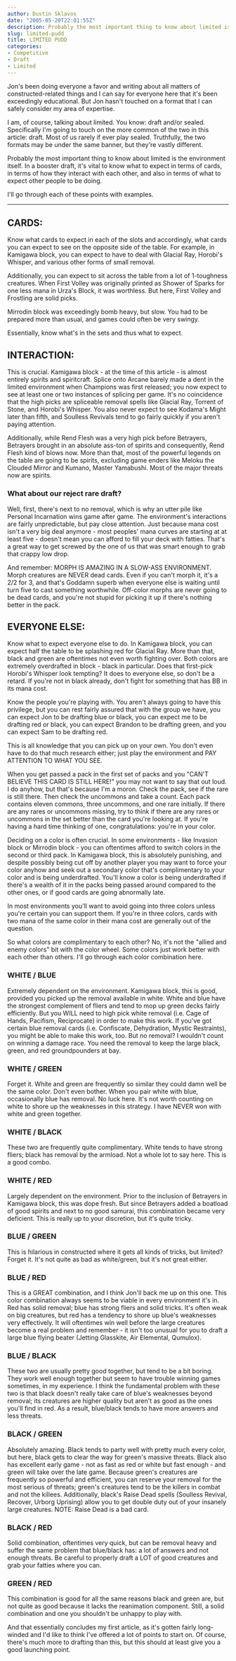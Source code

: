 ```yaml
---
author: Dustin Sklavos
date: "2005-05-20T22:01:55Z"
description: Probably the most important thing to know about limited is the environment itself. In a booster draft, it's vital to know what to expect in terms of cards, in terms of how they interact with each other, and also in terms of what to expect other people to be doing.
slug: limited-pudd
title: LIMITED PUDD
categories:
- Competitive
- Draft
- Limited
---
```


Jon's been doing everyone a favor and writing about all matters of constructed-related things and I can say for everyone here that it's been exceedingly educational. But Jon hasn't touched on a format that I can safely consider my area of expertise.

I am, of course, talking about limited. You know: draft and/or sealed. Specifically I'm going to touch on the more common of the two in this article: draft. Most of us rarely if ever play sealed. Truthfully, the two formats may be under the same banner, but they're vastly different.

Probably the most important thing to know about limited is the environment itself. In a booster draft, it's vital to know what to expect in terms of cards, in terms of how they interact with each other, and also in terms of what to expect other people to be doing.

I'll go through each of these points with examples.
<hr class="more"/>



## CARDS:



Know what cards to expect in each of the slots and accordingly, what cards you can expect to see on the opposite side of the table. For example, in Kamigawa block, you can expect to have to deal with <Card>Glacial Ray</Card>, <Card>Horobi's Whisper</Card>, and various other forms of small removal.

Additionally, you can expect to sit across the table from a lot of 1-toughness creatures. When First Volley was originally printed as <Card>Shower of Sparks</Card> for one less mana in Urza's Block, it was worthless. But here, <Card>First Volley</Card> and <Card>Frostling</Card> are solid picks.

Mirrodin block was exceedingly bomb heavy, but slow. You had to be prepared more than usual, and games could often be very swingy.

Essentially, know what's in the sets and thus what to expect.



## INTERACTION:



This is crucial. Kamigawa block - at the time of this article - is almost entirely spirits and spiritcraft. Splice onto Arcane barely made a dent in the limited environment when Champions was first released; you now expect to see at least one or two instances of splicing per game. It's no coincidence that the high picks are spliceable removal spells like <Card>Glacial Ray</Card>, <Card>Torrent of Stone</Card>, and <Card>Horobi's Whisper</Card>. You also never expect to see <Card>Kodama's Might</Card> later than fifth, and <Card card="Soulless Revival">Soulless Revivals</Card> tend to go fairly quickly if you aren't paying attention.

Additionally, while <Card>Rend Flesh</Card> was a very high pick before Betrayers, Betrayers brought in an absolute ass-ton of spirits and consequently, <Card>Rend Flesh</Card> kind of blows now. More than that, most of the powerful legends on the table are going to be spirits, excluding game enders like <Card>Meloku the Clouded Mirror</Card> and <Card>Kumano, Master Yamabushi</Card>. Most of the major threats now are spirits.



### What about our reject rare draft?



Well, first, there's next to no removal, which is why an utter pile like <Card>Personal Incarnation</Card> wins game after game. The environment's interactions are fairly unpredictable, but pay close attention. Just because mana cost isn't a very big deal anymore - most peoples' mana curves are starting at at least five - doesn't mean you can afford to fill your deck with fatties. That's a great way to get screwed by the one of us that was smart enough to grab that crappy low drop.

And remember: MORPH IS AMAZING IN A SLOW-ASS ENVIRONMENT. Morph creatures are NEVER dead cards. Even if you can't morph it, it's a 2/2 for 3, and that's Goddamn superb when everyone else is waiting until turn five to cast something worthwhile. Off-color morphs are never going to be dead cards, and you're not stupid for picking it up if there's nothing better in the pack.



## EVERYONE ELSE:



Know what to expect everyone else to do. In Kamigawa block, you can expect half the table to be splashing red for <Card>Glacial Ray</Card>. More than that, black and green are oftentimes not even worth fighting over. Both colors are extremely overdrafted in block - black in particular. Does that first-pick <Card>Horobi's Whisper</Card> look tempting? It does to everyone else, so don't be a retard. If you're not in black already, don't fight for something that has BB in its mana cost.

Know the people you're playing with. You aren't always going to have this privilege, but you can rest fairly assured that with the group we have, you can expect Jon to be drafting blue or black, you can expect me to be drafting red or black, you can expect Brandon to be drafting green, and you can expect Sam to be drafting red.

This is all knowledge that you can pick up on your own. You don't even have to do that much research either; just play the environment and PAY ATTENTION TO WHAT YOU SEE.

When you get passed a pack in the first set of packs and you "CAN'T BELIEVE THIS CARD IS STILL HERE!" you may not want to say that out loud. I do anyhow, but that's because I'm a moron. Check the pack, see if the rare is still there. Then check the uncommons and take a count. Each pack contains eleven commons, three uncommons, and one rare initially. If there are any rares or uncommons missing, try to think if there are any rares or uncommons in the set better than the card you're looking at. If you're having a hard time thinking of one, congratulations: you're in your color.

Deciding on a color is often crucial. In some environments - like Invasion block or Mirrodin block - you can oftentimes afford to switch colors in the second or third pack. In Kamigawa block, this is absolutely punishing, and despite possibly being cut off by another player you may want to force your color anyhow and seek out a secondary color that's complimentary to your color and is being underdrafted. You'll know a color is being underdrafted if there's a wealth of it in the packs being passed around compared to the other ones, or if good cards are going abnormally late.

In most environments you'll want to avoid going into three colors unless you're certain you can support them. If you're in three colors, cards with two mana of the same color in their mana cost are generally out of the question.

So what colors are complimentary to each other? No, it's not the "allied and enemy colors" bit with the color wheel. Some colors just work better with each other than others. I'll go through each color combination here.



### WHITE / BLUE


Extremely dependent on the environment. Kamigawa block, this is good, provided you picked up the removal available in white. White and blue have the strongest complement of fliers and tend to mop up green decks fairly efficiently. But you WILL need to high pick white removal (i.e. <Card>Cage of Hands</Card>, <Card>Pacifism</Card>, <Card>Reciprocate</Card>) in order to make this work. If you've got certain blue removal cards (i.e. <Card>Confiscate</Card>, <Card>Dehydration</Card>, <Card>Mystic Restraints</Card>), you might be able to make this work, too. But no removal? I wouldn't count on winning a damage race. You need the removal to keep the large black, green, and red groundpounders at bay.



### WHITE / GREEN


Forget it. White and green are frequently so similar they could damn well be the same color. Don't even bother. When you pair white with blue, occasionally blue has removal. No luck here. It's not worth counting on white to shore up the weaknesses in this strategy. I have NEVER won with white and green together.



### WHITE / BLACK


These two are frequently quite complimentary. White tends to have strong fliers; black has removal by the armload. Not a whole lot to say here. This is a good combo.



### WHITE / RED


Largely dependent on the environment. Prior to the inclusion of Betrayers in Kamigawa block, this was dope fresh. But since Betrayers added a boatload of good spirits and next to no good samurai, this combination became very deficient. This is really up to your discretion, but it's quite tricky.



### BLUE / GREEN


This is hilarious in constructed where it gets all kinds of tricks, but limited? Forget it. It's not quite as bad as white/green, but it's not great either.



### BLUE / RED


This is a GREAT combination, and I think Jon'll back me up on this one. This color combination always seems to be viable in every environment it's in. Red has solid removal; blue has strong fliers and solid tricks. It's often weak on big creatures, but red has a tendency to shore up blue's weaknesses very effectively. It will oftentimes win well before the large creatures become a real problem and remember - it isn't too unusual for you to draft a large blue flying beater (<Card>Jetting Glasskite</Card>, <Card>Air Elemental</Card>, <Card>Qumulox</Card>).



### BLUE / BLACK


These two are usually pretty good together, but tend to be a bit boring. They work well enough together but seem to have trouble winning games sometimes, in my experience. I think the fundamental problem with these two is that black doesn't really take care of blue's weaknesses beyond removal; its creatures are higher quality but aren't as good as the ones you'll find in red. As a result, blue/black tends to have more answers and less threats.



### BLACK / GREEN


Absolutely amazing. Black tends to party well with pretty much every color, but here, black gets to clear the way for green's massive threats. Black also has excellent early game - not as fast as red or white but fast enough - and green will take over the late game. Because green's creatures are frequently so powerful and efficient, you can reserve your removal for the most serious of threats; green's creatures tend to be the killers in combat and not the killees. Additionally, black's <Card>Raise Dead</Card> spells (<Card>Soulless Revival</Card>, <Card>Recover</Card>, <Card>Urborg Uprising</Card>) allow you to get double duty out of your insanely large creatures. NOTE: <Card>Raise Dead</Card> is a bad card.



### BLACK / RED


Solid combination, oftentimes very quick, but can be removal heavy and suffer the same problem that blue/black has: a lot of answers and not enough threats. Be careful to properly draft a LOT of good creatures and grab your fatties where you can.



### GREEN / RED


This combination is good for all the same reasons black and green are, but not quite as good because it lacks the reanimation component. Still, a solid combination and one you shouldn't be unhappy to play with.

And that essentially concludes my first article, as it's gotten fairly long-winded and I'd like to think I've offered a lot of points to start on. Of course, there's much more to drafting than this, but this should at least give you a good launching point.
